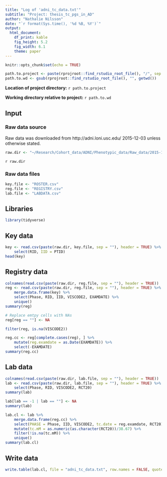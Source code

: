 ```yaml
---
title: "Log of 'adni_tc_data.txt'"
subtitle: "Project: thesis_tc_pgs_in_AD"
author: "Nathalie Nilsson"
date: "`r format(Sys.time(), '%d %B, %Y')`"
output: 
  html_document: 
    df_print: kable
    fig_height: 5.2
    fig_width: 6.1
    theme: paper
---
```


```r
knitr::opts_chunk$set(echo = TRUE)
```

```r
path.to.project <- paste(rprojroot::find_rstudio_root_file(), "/", sep = "")
path.to.wd <- gsub(rprojroot::find_rstudio_root_file(), "", getwd())
```
**Location of project directory:** `r path.to.project`

**Working directory relative to project:** `r path.to.wd`

## Input

### Raw data source
Raw data was downloaded from http://adni.loni.usc.edu/ 2015-12-03 unless otherwise stated.
```r
raw.dir <- "~/Research/Cohort_data/ADNI/Phenotypic_data/Raw_data/2015-12-03/" 
```
`r raw.dir`

### Raw data files
```r
key.file <- "ROSTER.csv"
reg.file <- "REGISTRY.csv"
lab.file <- "LABDATA.csv" 
```

## Libraries
```r
library(tidyverse)
```

## Key data
```r
key <- read.csv(paste(raw.dir, key.file, sep = ""), header = TRUE) %>%
    select(RID, IID = PTID)
head(key)
```

## Registry data
```r
colnames(read.csv(paste(raw.dir, reg.file, sep = ""), header = TRUE))
reg <- read.csv(paste(raw.dir, reg.file, sep = ""), header = TRUE) %>%
    merge.data.frame(key) %>%
    select(Phase, RID, IID, VISCODE2, EXAMDATE) %>%
    unique()
summary(reg)

# Replace emtpy cells with NAs
reg[reg == ""] <- NA

filter(reg, is.na(VISCODE2))

reg.cc <- reg[complete.cases(reg), ] %>%
    mutate(reg.examdate = as.Date(EXAMDATE)) %>%
    select(-EXAMDATE)
summary(reg.cc)
```

## Lab data
```r
colnames(read.csv(paste(raw.dir, lab.file, sep = ""), header = TRUE))
lab <- read.csv(paste(raw.dir, lab.file, sep = ""), header = TRUE) %>%
    select(Phase, RID, VISCODE2, RCT20)
summary(lab)

lab[lab == -1 | lab == ""] <- NA
summary(lab)

lab.cl <- lab %>%
    merge.data.frame(reg.cc) %>%
    select(PHASE = Phase, IID, VISCODE2, tc.date = reg.examdate, RCT20) %>%
    mutate(tc.mM = as.numeric(as.character(RCT20))/38.67) %>%
    filter(!is.na(tc.mM)) %>%
    unique()
summary(lab.cl)
```

## Write data
```r
write.table(lab.cl, file = "adni_tc_data.txt", row.names = FALSE, quote = FALSE, sep = "\t")
```